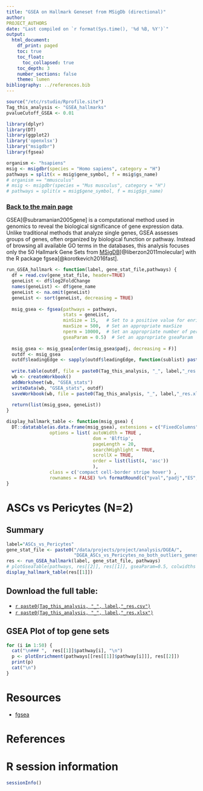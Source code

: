```yaml
---
title: "GSEA on Hallmark Geneset from MSigDb (directional)"
author:
PROJECT_AUTHORS
date: "Last compiled on `r format(Sys.time(), '%d %B, %Y')`"
output:
  html_document:
    df_print: paged
    toc: true
    toc_float:
      toc_collapsed: true
    toc_depth: 3
    number_sections: false
    theme: lumen
bibliography: ../references.bib
---
```


```r
source("/etc/rstudio/Rprofile.site")
Tag_this_analysis <- "GSEA_hallmarks"
pvalueCutoff_GSEA <- 0.01

library(dplyr)
library(DT)
library(ggplot2)
library('openxlsx')
library("msigdbr")
library(fgsea)

organism <- "hsapiens"
msig <- msigdbr(species = "Homo sapiens", category = "H")
pathways = split(x = msig$gene_symbol, f = msig$gs_name)
# organism == "mmusculus"
# msig <- msigdbr(species = "Mus musculus", category = "H")
# pathways = split(x = msig$gene_symbol, f = msig$gs_name)
```

### [Back to the main page](../Analysis_Report_RNAseq.html)

GSEA[@subramanian2005gene] is a computational method used in genomics to reveal the biological significance of gene expression data. Unlike traditional methods that analyze single genes, GSEA assesses groups of genes, often organized by biological function or pathway. Instead of browsing all available GO terms in the databases, this analysis focuses only the 50 Hallmark Gene Sets from [MSigDB](https://www.gsea-msigdb.org/gsea/msigdb/index.jsp)[@liberzon2011molecular] with the R package fgsea[@korotkevich2016fast].

```r
run_GSEA_hallmark <- function(label, gene_stat_file,pathways) {
  df = read.csv(gene_stat_file, header=TRUE)
  geneList <- df$log2FoldChange
  names(geneList) <- df$gene_name
  geneList <- na.omit(geneList)
  geneList <- sort(geneList, decreasing = TRUE)
  
  msig_gsea <- fgsea(pathways = pathways,
                     stats = geneList,
                     minSize = 15,   # Set to a positive value for enrichment
                     maxSize = 500,  # Set an appropriate maxSize
                     nperm = 10000,  # Set an appropriate number of permutations
                     gseaParam = 0.5)  # Set an appropriate gseaParam
  
  msig_gsea <- msig_gsea[order(msig_gsea$padj, decreasing = F)]
  outdf <- msig_gsea
  outdf$leadingEdge <- sapply(outdf$leadingEdge, function(sublist) paste(sublist, collapse = ", "))
  
  write.table(outdf, file = paste0(Tag_this_analysis, "_", label,"_res.csv"))
  wb <- createWorkbook()
  addWorksheet(wb, "GSEA_stats")
  writeData(wb, "GSEA_stats", outdf)
  saveWorkbook(wb, file = paste0(Tag_this_analysis, "_", label,"_res.xlsx"), overwrite = TRUE)
  
  return(list(msig_gsea, geneList))
}

display_hallmark_table <- function(msig_gsea) {
  DT::datatable(as.data.frame(msig_gsea), extensions = c("FixedColumns"), filter = 'top',
                options = list( autoWidth = TRUE ,
                                dom = 'Blftip',
                                pageLength = 20,
                                searchHighlight = TRUE,
                                scrollX = TRUE,
                                order = list(list(4, 'asc'))
                                ),
                class = c('compact cell-border stripe hover') ,
                rownames = FALSE) %>% formatRound(c("pval","padj","ES", "NES"), 4)
}
```

# ASCs vs Pericytes (N=2)

## Summary

```r
label="ASCs_vs_Pericytes"
gene_stat_file <- paste0("/data/projects/project/analysis/DGEA/",
                         "DGEA_ASCs_vs_Pericytes_no_both_outliers_genes_stats.csv")
res <- run_GSEA_hallmark(label, gene_stat_file, pathways)
# plotGseaTable(pathways, res[[2]], res[[1]], gseaParam=0.5, colwidths = c(7, 2, 0.8, 1.2, 1.2))
display_hallmark_table(res[[1]])
```

## Download the full table:

* [`r paste0(Tag_this_analysis, "_", label,"_res.csv")`](`r paste0(Tag_this_analysis, "_", label,"_res.csv")`)
* [`r paste0(Tag_this_analysis, "_", label,"_res.xlsx")`](`r paste0(Tag_this_analysis, "_", label,"_res.xlsx")`)

## GSEA Plot of top gene sets

```r
for (i in 1:50) {
  cat("\n### ",  res[[1]]$pathway[i], "\n")
  p <- plotEnrichment(pathways[[res[[1]]$pathway[i]]], res[[2]])
  print(p)
  cat("\n")
}
```

# Resources

* [fgsea](https://github.com/ctlab/fgsea)

# References

<div id="refs"></div>

# R session information

```r
sessionInfo()
```